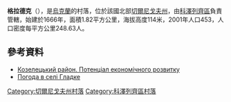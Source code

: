 {{coord|51|0|32|N|31|10|23|E|scale:100000|display=title}}

'''格拉德克'''（{{lang-uk|Гладке}}），是[[烏克蘭|烏克蘭]]的村落，位於該國北部[[切爾尼戈夫州|切爾尼戈夫州]]，由[[科澤列齊區|科澤列齊區]]負責管轄，始建於1666年，面積1.82平方公里，海拔高度114米，2001年人口453，人口密度每平方公里248.63人。

==參考資料==
*[http://cg.gov.ua/web_docs/1/2014/03/docs/KOZELETS.PDF Козелецький район. Потенціал економічного розвитку] {{Wayback|url=http://cg.gov.ua/web_docs/1/2014/03/docs/KOZELETS.PDF |date=20151222113731 }}
* [http://weather.in.ua/ua/chernigovskaja/5123 Погода в селі Гладке] {{Wayback|url=http://weather.in.ua/ua/chernigovskaja/5123 |date=20210213034446 }}

[[Category:切爾尼戈夫州村落|Category:切爾尼戈夫州村落]]
[[Category:科澤列齊區村落|Category:科澤列齊區村落]]


{{Chernihiv-geo-stub}}